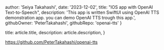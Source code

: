 
  author: 'Seiya Takahashi',
  date: '2023-12-02',
  title: "IOS app with OpenAI Text-to-Speech",
  description:
    'This app is written SwiftUI using OpenAI TTS demonstration app. you can demo OpenAI TTS trough this app.',
  githubOwner: 'PeterTakahashi',
  githubRepo: 'openai-tts'
}

  title: article.title,
  description: article.description,
}


https://github.com/PeterTakahashi/openai-tts
